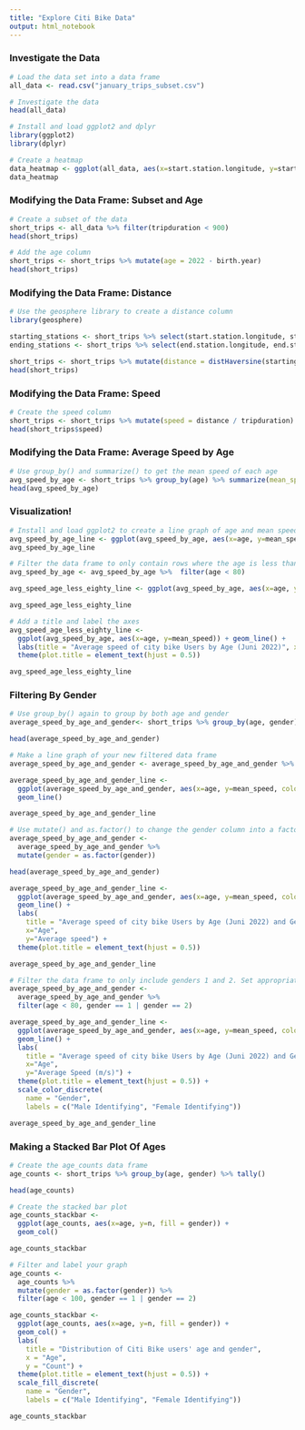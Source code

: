 ```yaml
---
title: "Explore Citi Bike Data"
output: html_notebook
---
```


### Investigate the Data

```r
# Load the data set into a data frame
all_data <- read.csv("january_trips_subset.csv")
```

```r
# Investigate the data
head(all_data)

```

```r
# Install and load ggplot2 and dplyr
library(ggplot2)
library(dplyr)

# Create a heatmap
data_heatmap <- ggplot(all_data, aes(x=start.station.longitude, y=start.station.latitude)) + geom_bin2d(binwidth=c(0.001, 0.001))
data_heatmap
```


### Modifying the Data Frame: Subset and Age

```r
# Create a subset of the data
short_trips <- all_data %>% filter(tripduration < 900)
head(short_trips)
```

```r
# Add the age column
short_trips <- short_trips %>% mutate(age = 2022 - birth.year)
head(short_trips)

```


### Modifying the Data Frame: Distance

```r
# Use the geosphere library to create a distance column
library(geosphere)

starting_stations <- short_trips %>% select(start.station.longitude, start.station.latitude)
ending_stations <- short_trips %>% select(end.station.longitude, end.station.latitude)

short_trips <- short_trips %>% mutate(distance = distHaversine(starting_stations, ending_stations))
head(short_trips)
```


### Modifying the Data Frame: Speed

```r
# Create the speed column
short_trips <- short_trips %>% mutate(speed = distance / tripduration)
head(short_trips$speed)
```


### Modifying the Data Frame: Average Speed by Age

```r
# Use group_by() and summarize() to get the mean speed of each age
avg_speed_by_age <- short_trips %>% group_by(age) %>% summarize(mean_speed = mean(speed))
head(avg_speed_by_age)

```


### Visualization!

```r
# Install and load ggplot2 to create a line graph of age and mean speed
avg_speed_by_age_line <- ggplot(avg_speed_by_age, aes(x=age, y=mean_speed)) + geom_line()
avg_speed_by_age_line
```

```r
# Filter the data frame to only contain rows where the age is less than 80
avg_speed_by_age <- avg_speed_by_age %>%  filter(age < 80)

avg_speed_age_less_eighty_line <- ggplot(avg_speed_by_age, aes(x=age, y=mean_speed)) + geom_line()

avg_speed_age_less_eighty_line
```

```r
# Add a title and label the axes
avg_speed_age_less_eighty_line <- 
  ggplot(avg_speed_by_age, aes(x=age, y=mean_speed)) + geom_line() + 
  labs(title = "Average speed of city bike Users by Age (Juni 2022)", x="Age", y="Average Speed") +
  theme(plot.title = element_text(hjust = 0.5))

avg_speed_age_less_eighty_line
```


### Filtering By Gender

```r
# Use group_by() again to group by both age and gender
average_speed_by_age_and_gender<- short_trips %>% group_by(age, gender) %>% summarize(mean_speed = mean(speed))

head(average_speed_by_age_and_gender)
```

```r
# Make a line graph of your new filtered data frame
average_speed_by_age_and_gender <- average_speed_by_age_and_gender %>% filter(age < 80)

average_speed_by_age_and_gender_line <- 
  ggplot(average_speed_by_age_and_gender, aes(x=age, y=mean_speed, color = gender)) +
  geom_line()

average_speed_by_age_and_gender_line
```


```r
# Use mutate() and as.factor() to change the gender column into a factor.
average_speed_by_age_and_gender <- 
  average_speed_by_age_and_gender %>%
  mutate(gender = as.factor(gender))

head(average_speed_by_age_and_gender)

average_speed_by_age_and_gender_line <-
  ggplot(average_speed_by_age_and_gender, aes(x=age, y=mean_speed, color=gender)) +
  geom_line() +
  labs(
    title = "Average speed of city bike Users by Age (Juni 2022) and Gender",
    x="Age",
    y="Average speed") +
  theme(plot.title = element_text(hjust = 0.5))

average_speed_by_age_and_gender_line
```

```r
# Filter the data frame to only include genders 1 and 2. Set appropriate labels for the legend
average_speed_by_age_and_gender <- 
  average_speed_by_age_and_gender %>% 
  filter(age < 80, gender == 1 | gender == 2)

average_speed_by_age_and_gender_line <-
  ggplot(average_speed_by_age_and_gender, aes(x=age, y=mean_speed, color=gender)) +
  geom_line() +
  labs(
    title = "Average speed of city bike Users by Age (Juni 2022) and Gender",
    x="Age",
    y="Average Speed (m/s)") +
  theme(plot.title = element_text(hjust = 0.5)) +
  scale_color_discrete(
    name = "Gender",
    labels = c("Male Identifying", "Female Identifying"))

average_speed_by_age_and_gender_line
```


### Making a Stacked Bar Plot Of Ages

```r
# Create the age_counts data frame
age_counts <- short_trips %>% group_by(age, gender) %>% tally()

head(age_counts)
```

```r
# Create the stacked bar plot
age_counts_stackbar <-
  ggplot(age_counts, aes(x=age, y=n, fill = gender)) +
  geom_col()

age_counts_stackbar
```

```r
# Filter and label your graph
age_counts <- 
  age_counts %>% 
  mutate(gender = as.factor(gender)) %>%
  filter(age < 100, gender == 1 | gender == 2)

age_counts_stackbar <-
  ggplot(age_counts, aes(x=age, y=n, fill = gender)) +
  geom_col() +
  labs(
    title = "Distribution of Citi Bike users' age and gender",
    x = "Age",
    y = "Count") +
  theme(plot.title = element_text(hjust = 0.5)) +
  scale_fill_discrete(
    name = "Gender",
    labels = c("Male Identifying", "Female Identifying"))

age_counts_stackbar
```
